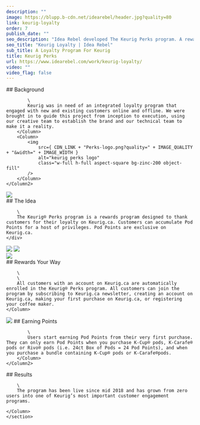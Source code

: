 ```yaml
---
description: ""
image: https://blupp.b-cdn.net/idearebel/header.jpg?quality=80
link: keurig-loyalty
order: 7
publish_date: ""
seo_description: "Idea Rebel developed The Keurig Perks program. A rewards program designed to thank customers for their loyalty on Keurig.ca."
seo_title: "Keurig Loyalty | Idea Rebel"
sub_title: A Loyalty Program For Keurig
title: Keurig Perks
url: https://www.idearebel.com/work/keurig-loyalty/
video: ""
video_flag: false
---
```


<section class="container mx-auto max-w-6xl py-10">
    <Column2>
        <Column>
            ## Background

            \
            Keurig was in need of an integrated loyalty program that engaged with new and existing customers online and offline. We were brought in to guide this project from inception to execution, using our creative team to establish the brand and our technical team to make it a reality.
        </Column>
        <Column>
            <img
                src={ CDN_LINK + "Perks-logo.png?quality=" + IMAGE_QUALITY + "&width=" + IMAGE_WIDTH }
                alt="keurig perks logo"
                class="w-full h-full aspect-square bg-zinc-200 object-fill"
            />
        </Column>
    </Column2>
</section>
<section class="container mx-auto max-w-6xl py-10 flex">
    <div>
        <img
            src={ CDN_LINK + "Passionate.png?quality=" + IMAGE_QUALITY + "&width=" + IMAGE_WIDTH }
            alt="keurig perks passionate member"
            class="w-full h-full aspect-square bg-zinc-200 object-fill"
        />
    </div>
    <div class="w-1/3 px-8 my-auto">
        ## The Idea

        \
        The Keurig® Perks program is a rewards program designed to thank customers for their loyalty on Keurig.ca. Customers can accumulate Pod Points for a host of privileges. Pod Points are exclusive on Keurig.ca.
    </div>
</section>
<section class="container mx-auto max-w-6xl p-20 bg-secondary">
    <Column>
        <img
            src={ CDN_LINK + "inspired-enthusiastic-passionate.png?quality=" + IMAGE_QUALITY + "&width=" + IMAGE_WIDTH }
            alt="inspired enthusiastic passionate"
            class="w-full h-full aspect-square bg-zinc-200 object-fill"
        />
        <img
            src={ CDN_LINK + "browser-3.jpg?quality=" + IMAGE_QUALITY + "&width=" + IMAGE_WIDTH }
            alt="keurig perks website"
            class="w-full h-full aspect-square bg-zinc-200 object-fill"
        />
    </Column>
</section>

<section class="container mx-auto max-w-6xl  p-20">
    <Column>
        <img
            src={ CDN_LINK + "browser1.jpg?quality=" + IMAGE_QUALITY + "&width=" + IMAGE_WIDTH }
            alt="keurig perks rewards"
            class="w-full h-full aspect-square bg-zinc-200 object-fill"
        />
    </Column>
</section>
<section class="container mx-auto max-w-6xl py-10">
    <Column>
        ## Rewards Your Way

        \
        \
        All customers with an account on Keurig.ca are automatically enrolled in the Keurig® Perks program. All customers can join the program by subscribing to Keurig.ca newsletter, creating an account on Keurig.ca, making your first purchase on Keurig.ca, or registering your coffee maker.
    </Column>
</section>
<section class="container py-10 max-w-6xl mx-auto">
    <Column2>
        <Column>
            <img
                src={ CDN_LINK + "Browser-3.png?quality=" + IMAGE_QUALITY + "&width=" + IMAGE_WIDTH }
                alt="keurig perks earning points"
                class="w-full h-full aspect-square bg-zinc-200 object-fill"
            />
        </Column>
        <Column>
            ## Earning Points

            \
            Users start earning Pod Points from their very first purchase. They can only earn Pod Points when you purchase K-Cup® pods, K-Carafe® pods or Rivo® pods (i.e. 24ct Box of Pods = 24 Pod Points), and when you purchase a bundle containing K-Cup® pods or K-Carafe®pods.
        </Column>
    </Column2>
</section>
<section class="bg-secondary mt-20">
    <section class="container mx-auto max-w-6xl py-20">
    <Column>
        ## Results

        \
        The program has been live since mid 2018 and has grown from zero users into one of Keurig’s most important customer engagement programs.

    </Column>
    </section>
</section>

<section class="container mx-auto max-w-6xl p-4 md:px-0 md:py-2">
    <Column>
        <div class="flex justify-between">
            <div>
            <PreviousProject
                link="/work/air-canada/"
                title="Air Canada"
            />
            </div>
            <NextProject
                link="/work/ford-virtual-reality/"
                title="Ford VR App"
            />
        </div>
    </Column>
</section>
